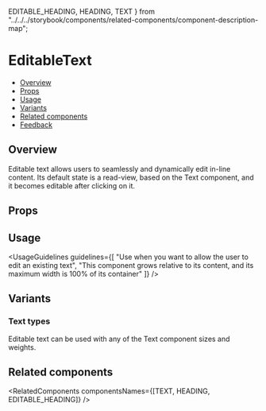  EDITABLE_HEADING,
  HEADING,
  TEXT
} from "../../../storybook/components/related-components/component-description-map";

<Meta of={EditableTextStories} />

# EditableText

- [Overview](#overview)
- [Props](#props)
- [Usage](#usage)
- [Variants](#variants)
- [Related components](#related-components)
- [Feedback](#feedback)

## Overview

Editable text allows users to seamlessly and dynamically edit in-line content. Its default state is a read-view, based on the <Link href="/?path=/docs/text-text--overview" withoutSpacing>Text component</Link>, and it becomes editable after clicking on it.

<Canvas>
  <Story of={EditableTextStories.Overview} />
</Canvas>

## Props

<PropsTable />

## Usage

<UsageGuidelines
  guidelines={[
    "Use when you want to allow the user to edit an existing text",
    "This component grows relative to its content, and its maximum width is 100% of its container"
  ]}
/>

<TipTextField />

## Variants

### Text types

Editable text can be used with any of the <Link href="/?path=/docs/text-text--overview" withoutSpacing>Text component</Link> sizes and weights.

<Canvas>
  <Story of={EditableTextStories.Types} />
</Canvas>

## Related components

<RelatedComponents componentsNames={[TEXT, HEADING, EDITABLE_HEADING]} />
